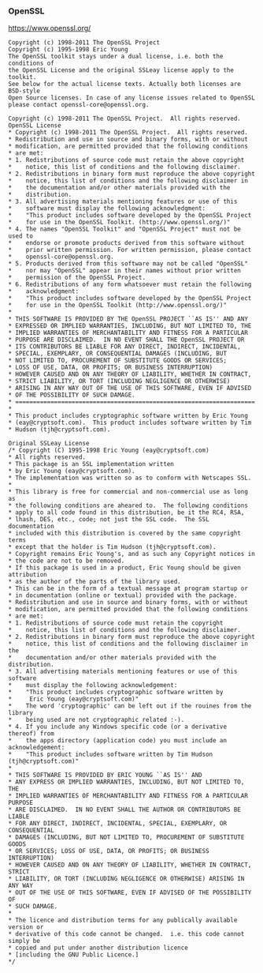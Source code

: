### OpenSSL

https://www.openssl.org/

```text
Copyright (c) 1998-2011 The OpenSSL Project
Copyright (c) 1995-1998 Eric Young
The OpenSSL toolkit stays under a dual license, i.e. both the conditions of
the OpenSSL License and the original SSLeay license apply to the toolkit.
See below for the actual license texts. Actually both licenses are BSD-style
Open Source licenses. In case of any license issues related to OpenSSL
please contact openssl-core@openssl.org.
 
Copyright (c) 1998-2011 The OpenSSL Project.  All rights reserved.
OpenSSL License
* Copyright (c) 1998-2011 The OpenSSL Project.  All rights reserved.
* Redistribution and use in source and binary forms, with or without
* modification, are permitted provided that the following conditions
* are met:
* 1. Redistributions of source code must retain the above copyright
*    notice, this list of conditions and the following disclaimer.
* 2. Redistributions in binary form must reproduce the above copyright
*    notice, this list of conditions and the following disclaimer in
*    the documentation and/or other materials provided with the
*    distribution.
* 3. All advertising materials mentioning features or use of this
*    software must display the following acknowledgment:
*    "This product includes software developed by the OpenSSL Project
*    for use in the OpenSSL Toolkit. (http://www.openssl.org/)"
* 4. The names "OpenSSL Toolkit" and "OpenSSL Project" must not be used to
*    endorse or promote products derived from this software without
*    prior written permission. For written permission, please contact
*    openssl-core@openssl.org.
* 5. Products derived from this software may not be called "OpenSSL"
*    nor may "OpenSSL" appear in their names without prior written
*    permission of the OpenSSL Project.
* 6. Redistributions of any form whatsoever must retain the following
*    acknowledgment:
*    "This product includes software developed by the OpenSSL Project
*    for use in the OpenSSL Toolkit (http://www.openssl.org/)"
*
* THIS SOFTWARE IS PROVIDED BY THE OpenSSL PROJECT ``AS IS'' AND ANY
* EXPRESSED OR IMPLIED WARRANTIES, INCLUDING, BUT NOT LIMITED TO, THE
* IMPLIED WARRANTIES OF MERCHANTABILITY AND FITNESS FOR A PARTICULAR
* PURPOSE ARE DISCLAIMED.  IN NO EVENT SHALL THE OpenSSL PROJECT OR
* ITS CONTRIBUTORS BE LIABLE FOR ANY DIRECT, INDIRECT, INCIDENTAL,
* SPECIAL, EXEMPLARY, OR CONSEQUENTIAL DAMAGES (INCLUDING, BUT
* NOT LIMITED TO, PROCUREMENT OF SUBSTITUTE GOODS OR SERVICES;
* LOSS OF USE, DATA, OR PROFITS; OR BUSINESS INTERRUPTION)
* HOWEVER CAUSED AND ON ANY THEORY OF LIABILITY, WHETHER IN CONTRACT,
* STRICT LIABILITY, OR TORT (INCLUDING NEGLIGENCE OR OTHERWISE)
* ARISING IN ANY WAY OUT OF THE USE OF THIS SOFTWARE, EVEN IF ADVISED
* OF THE POSSIBILITY OF SUCH DAMAGE.
* ====================================================================
*
* This product includes cryptographic software written by Eric Young
* (eay@cryptsoft.com).  This product includes software written by Tim
* Hudson (tjh@cryptsoft.com).
 
Original SSLeay License
/* Copyright (C) 1995-1998 Eric Young (eay@cryptsoft.com)
* All rights reserved.
* This package is an SSL implementation written
* by Eric Young (eay@cryptsoft.com).
* The implementation was written so as to conform with Netscapes SSL.
*
* This library is free for commercial and non-commercial use as long as
* the following conditions are aheared to.  The following conditions
* apply to all code found in this distribution, be it the RC4, RSA,
* lhash, DES, etc., code; not just the SSL code.  The SSL documentation
* included with this distribution is covered by the same copyright terms
* except that the holder is Tim Hudson (tjh@cryptsoft.com).
* Copyright remains Eric Young's, and as such any Copyright notices in
* the code are not to be removed.
* If this package is used in a product, Eric Young should be given attribution
* as the author of the parts of the library used.
* This can be in the form of a textual message at program startup or
* in documentation (online or textual) provided with the package.
* Redistribution and use in source and binary forms, with or without
* modification, are permitted provided that the following conditions
* are met:
* 1. Redistributions of source code must retain the copyright
*    notice, this list of conditions and the following disclaimer.
* 2. Redistributions in binary form must reproduce the above copyright
*    notice, this list of conditions and the following disclaimer in the
*    documentation and/or other materials provided with the distribution.
* 3. All advertising materials mentioning features or use of this software
*    must display the following acknowledgement:
*    "This product includes cryptographic software written by
*     Eric Young (eay@cryptsoft.com)"
*    The word 'cryptographic' can be left out if the rouines from the library
*    being used are not cryptographic related :-).
* 4. If you include any Windows specific code (or a derivative thereof) from
*    the apps directory (application code) you must include an acknowledgement:
*    "This product includes software written by Tim Hudson (tjh@cryptsoft.com)"
*
* THIS SOFTWARE IS PROVIDED BY ERIC YOUNG ``AS IS'' AND
* ANY EXPRESS OR IMPLIED WARRANTIES, INCLUDING, BUT NOT LIMITED TO, THE
* IMPLIED WARRANTIES OF MERCHANTABILITY AND FITNESS FOR A PARTICULAR PURPOSE
* ARE DISCLAIMED.  IN NO EVENT SHALL THE AUTHOR OR CONTRIBUTORS BE LIABLE
* FOR ANY DIRECT, INDIRECT, INCIDENTAL, SPECIAL, EXEMPLARY, OR CONSEQUENTIAL
* DAMAGES (INCLUDING, BUT NOT LIMITED TO, PROCUREMENT OF SUBSTITUTE GOODS
* OR SERVICES; LOSS OF USE, DATA, OR PROFITS; OR BUSINESS INTERRUPTION)
* HOWEVER CAUSED AND ON ANY THEORY OF LIABILITY, WHETHER IN CONTRACT, STRICT
* LIABILITY, OR TORT (INCLUDING NEGLIGENCE OR OTHERWISE) ARISING IN ANY WAY
* OUT OF THE USE OF THIS SOFTWARE, EVEN IF ADVISED OF THE POSSIBILITY OF
* SUCH DAMAGE.
*
* The licence and distribution terms for any publically available version or
* derivative of this code cannot be changed.  i.e. this code cannot simply be
* copied and put under another distribution licence
* [including the GNU Public Licence.]
*/
```